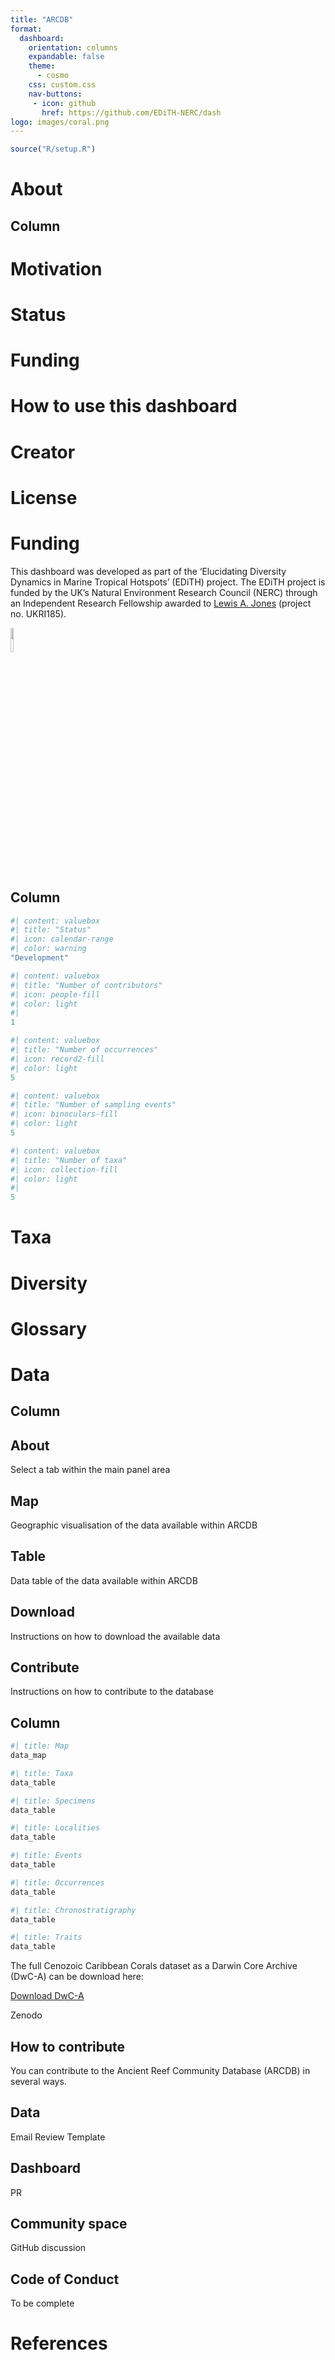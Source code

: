 ```yaml
--- 
title: "ARCDB"
format: 
  dashboard:
    orientation: columns
    expandable: false
    theme: 
      - cosmo
    css: custom.css
    nav-buttons:
     - icon: github
       href: https://github.com/EDiTH-NERC/dash
logo: images/coral.png
---
```


```R
source("R/setup.R")

```

# About

## Column {width=75%}

::: {.card title="About"}

# Motivation 

# Status

# Funding

# How to use this dashboard

# Creator

# License

# Funding

This dashboard was developed as part of the 'Elucidating Diversity Dynamics in Marine Tropical Hotspots' (EDiTH) project. The EDiTH project is funded by the UK's Natural Environment Research Council (NERC) through an Independent Research Fellowship awarded to [Lewis A. Jones](mailto:lewis.jones@ucl.ac.uk) (project no. UKRI185).

![](images/nerc.jpg){width=10%}

:::

## Column {width=25%}

```R
#| content: valuebox
#| title: "Status"
#| icon: calendar-range
#| color: warning
"Development"
```

```R
#| content: valuebox
#| title: "Number of contributors"
#| icon: people-fill
#| color: light
#| 
1
```

```R
#| content: valuebox
#| title: "Number of occurrences"
#| icon: record2-fill
#| color: light
5
```

```R
#| content: valuebox
#| title: "Number of sampling events"
#| icon: binoculars-fill
#| color: light
5
```

```R
#| content: valuebox
#| title: "Number of taxa"
#| icon: collection-fill
#| color: light
#| 
5
```

# Taxa


# Diversity


# Glossary

# Data

## Column {.sidebar}

::: {.card}

# About

Select a tab within the main panel area

## Map 

Geographic visualisation of the data available within ARCDB

## Table

Data table of the data available within ARCDB

## Download

Instructions on how to download the available data

## Contribute

Instructions on how to contribute to the database

:::

## Column {.tabset}

```r
#| title: Map
data_map
```

```r
#| title: Taxa
data_table
```

```r
#| title: Specimens
data_table
```

```r
#| title: Localities
data_table
```

```r
#| title: Events
data_table
```

```r
#| title: Occurrences
data_table
```

```r
#| title: Chronostratigraphy
data_table
```

```r
#| title: Traits
data_table
```


::: {.card title="Download"}

The full Cenozoic Caribbean Corals dataset as a Darwin Core Archive (DwC-A) can be download here: 

<a href="data/dwc.csv" download="dwc.csv" class="btn btn-primary">Download DwC-A</a>

Zenodo

:::

::: {.card title="Contribute"}

# How to contribute

You can contribute to the Ancient Reef Community Database (ARCDB) in several ways.

## Data

Email
Review
Template

## Dashboard

PR

## Community space

GitHub discussion

## Code of Conduct

:::

::: {.card title="Guide"}

To be complete

:::

# References





<!--

```r
ccc_stats <- data.frame(collections = length(unique(colldf$collection_no)),
                        occurrences = length(unique(colldf$occurrence_no)),
                        taxa = length(unique(occdf$genus)))
```




# Data

## Row {height=60%}

### Column {width=100%}

## Row {height=40%}

# Taxa

# Diversity

# Morphology

# Glossary

# References

# Contribute

# Download

## Row

### Column {width=50%}

::: {.card title="Contribute"}

:::

### Column {width=50%}

::: {.card title="Darwin Core Archive"}

The full Cenozoic Caribbean Corals dataset as a Darwin Core Archive (DwC-A) can be download here: 

<a href="data/dwc.csv" download="dwc.csv" class="btn btn-primary">Download DwC-A</a>

:::

-->




